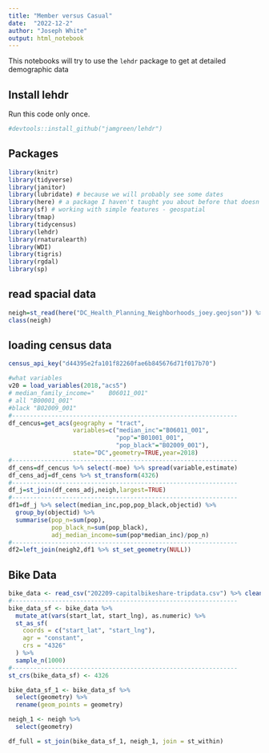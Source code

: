 ```yaml
---
title: "Member versus Casual"
date:  "2022-12-2"
author: "Joseph White"
output: html_notebook
---
```


This notebooks will try to use the `lehdr` package to get at detailed demographic data

## Install lehdr
Run this code only once.
```r
#devtools::install_github("jamgreen/lehdr")
```

## Packages
```r
library(knitr)
library(tidyverse)
library(janitor)
library(lubridate) # because we will probably see some dates
library(here) # a package I haven't taught you about before that doesn't do much, but ....
library(sf) # working with simple features - geospatial
library(tmap)
library(tidycensus)
library(lehdr)
library(rnaturalearth)
library(WDI)
library(tigris)
library(rgdal)
library(sp)
```

## read spacial data
```r
neigh=st_read(here("DC_Health_Planning_Neighborhoods_joey.geojson")) %>% clean_names()
class(neigh)
```

## loading census data
```r
census_api_key("d44395e2fa101f82260fae6b845676d71f017b70")

#what variables
v20 = load_variables(2018,"acs5")
# median_family_income="	B06011_001" 
# all "B00001_001"	
#black "B02009_001"
#---------------------------------------------------------------
df_cencus=get_acs(geography = "tract",
                  variables=c("median_inc"="B06011_001",
                              "pop"="B01001_001",
                              "pop_black"="B02009_001"),
                  state="DC",geometry=TRUE,year=2018) 
#---------------------------------------------------------------
df_cens=df_cencus %>% select(-moe) %>% spread(variable,estimate)
df_cens_adj=df_cens %>% st_transform(4326)
#---------------------------------------------------------------
df_j=st_join(df_cens_adj,neigh,largest=TRUE)
#---------------------------------------------------------------
df1=df_j %>% select(median_inc,pop,pop_black,objectid) %>%
  group_by(objectid) %>%
  summarise(pop_n=sum(pop),
            pop_black_n=sum(pop_black), 
            adj_median_income=sum(pop*median_inc)/pop_n) 
#---------------------------------------------------------------
df2=left_join(neigh2,df1 %>% st_set_geometry(NULL))
```

## Bike Data
```r
bike_data <- read_csv("202209-capitalbikeshare-tripdata.csv") %>% clean_names()
#---------------------------------------------------------------
bike_data_sf <- bike_data %>%
  mutate_at(vars(start_lat, start_lng), as.numeric) %>%
  st_as_sf(
    coords = c("start_lat", "start_lng"), 
    agr = "constant",
    crs = "4326"
  ) %>%
  sample_n(1000)
#---------------------------------------------------------------
st_crs(bike_data_sf) <- 4326
```
```r
bike_data_sf_1 <- bike_data_sf %>%
  select(geometry) %>%
  rename(geom_points = geometry)

neigh_1 <- neigh %>%
  select(geometry)

df_full = st_join(bike_data_sf_1, neigh_1, join = st_within)
```

